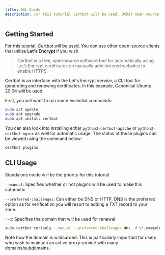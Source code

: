 ```yaml
---
title: SSL Guide
description: For this tutorial Certbot will be used. Other open source clients which utilize Let's Encrypt as well however.
---
```


## Getting Started

For this tutorial, [Certbot](https://certbot.eff.org/) will be used. You can use other open-source clients that utilize **Let's Encrypt** if you wish.

> Certbot is a free, open-source software tool for automatically using Let’s Encrypt certificates on manually administered websites to enable HTTPS.

Certbot is an interface with the Let's Encrypt service, a CLI tool for generating and renewing certificates. In this example, Canonical Ubuntu 20.04 will be used.

First, you will want to run some essential commands:

```bash
sudo apt update 
sudo apt upgrade
sudo apt install certbot
```

You can also look into installing either `python3-certbot-apache` or `python3-certbot-nginx` as well for automatic usage. The status of these plugins can be viewed using the command below:

```bash
certbot plugins
```

## CLI Usage

Standalone mode will be the priority for this tutorial.

`--manual`: Specifies whether or not plugins will be used to make this automatic

`--preferred-challenges`: Can either be DNS or HTTP. DNS is the preferred option as for verification you will resort to adding a TXT record to your zone.

`--d`: Specifies the domain that will be used for renewal

```bash
sudo certbot certonly --manual --preferred-challenges dns -d \*.example.com
```

Note how the domain is wildcarded. This is particularly important for users who wish to maintain an active proxy service with many domains/subdomains.
